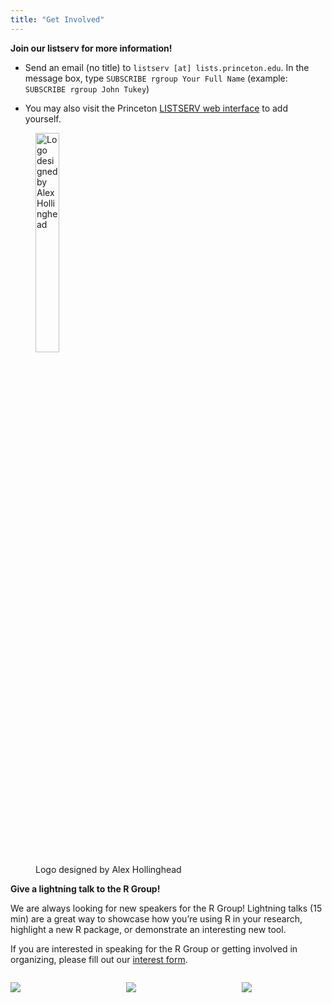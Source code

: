 ```yaml
---
title: "Get Involved"
---
```


**Join our listserv for more information!**

-   Send an email (no title) to `listserv [at] lists.princeton.edu`. In the message box, type `SUBSCRIBE rgroup Your Full Name` (example: `SUBSCRIBE rgroup John Tukey`)

-   You may also visit the Princeton [LISTSERV web interface](http://lists.princeton.edu/) to add yourself.

![Logo designed by Alex Hollinghead](images/princeton-r-group-favicon.png){alt="Logo designed by Alex Hollinghead" fig-alt="Princeton R Group logo" fig-align="center" width="30%"}

**Give a lightning talk to the R Group!**

We are always looking for new speakers for the R Group! Lightning talks (15 min) are a great way to showcase how you're using R in your research, highlight a new R package, or demonstrate an interesting new tool.

If you are interested in speaking for the R Group or getting involved in organizing, please fill out our [interest form](https://forms.gle/zrhrCdzXrnqwpz3t9).

::: columns
::: {.column width="32%"}
![](images/hinck-talk.png){fig-alt="A SPIA graduate student presents on using R in humanitarian aid"}
:::

::: {.column width="2%"}
<!-- empty column to create gap -->
:::

::: {.column width="32%"}
![](images/coskun-talk.png){fig-alt="A research specialist presents on multiple imputation"}
:::

::: {.column width="2%"}
<!-- empty column to create gap -->
:::

::: {.column width="32%"}
![](images/caldwell-talk.png){fig-alt="A postdoc presents on building web applications with R Shiny"}
:::
:::
